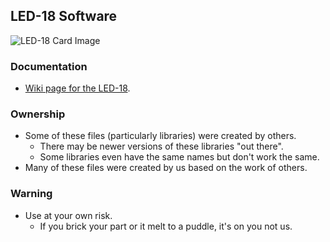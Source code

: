 == LED-18 Software ==

<img src="http://land-boards.com/blwiki/images/a/a0/Assy-LED18-X1.PNG" alt="LED-18 Card Image"></img>

=== Documentation ===

*[http://land-boards.com/wiki/index.php?title=LED-18 Wiki page for the LED-18].

=== Ownership ===

* Some of these files (particularly libraries) were created by others.
** There may be newer versions of these libraries "out there".
** Some libraries even have the same names but don't work the same.
* Many of these files were created by us based on the work of others.

=== Warning ===

* Use at your own risk.
** If you brick your part or it melt to a puddle, it's on you not us.
